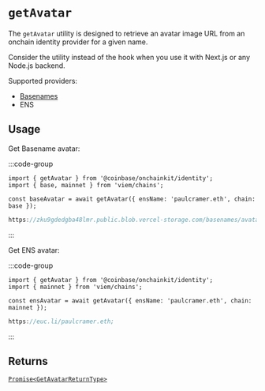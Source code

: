 # `getAvatar`

The `getAvatar` utility is designed to retrieve an avatar image
URL from an onchain identity provider for a given name.

Consider the utility instead of the hook when you
use it with Next.js or any Node.js backend.

Supported providers:

- [Basenames](https://www.base.org/names)
- ENS

## Usage

Get Basename avatar:

:::code-group
```tsx twoslash [code]
import { getAvatar } from '@coinbase/onchainkit/identity';
import { base, mainnet } from 'viem/chains';

const baseAvatar = await getAvatar({ ensName: 'paulcramer.eth', chain: base });
```

```ts [return value]
https://zku9gdedgba48lmr.public.blob.vercel-storage.com/basenames/avatar/paul.base.eth/1722120524815/FWUzoZmJ_400x400-kWjr2gMvjNe9hHMs9Z9LxGVGIME3By.jpg
```

:::

Get ENS avatar:

:::code-group

```tsx twoslash [code]
import { getAvatar } from '@coinbase/onchainkit/identity';
import { mainnet } from 'viem/chains';

const ensAvatar = await getAvatar({ ensName: 'paulcramer.eth', chain: mainnet });
```

```ts [return value]
https://euc.li/paulcramer.eth;
```

:::

## Returns

[`Promise<GetAvatarReturnType>`](/builderkits/onchainkit/identity/types#getavatarreturntype)
